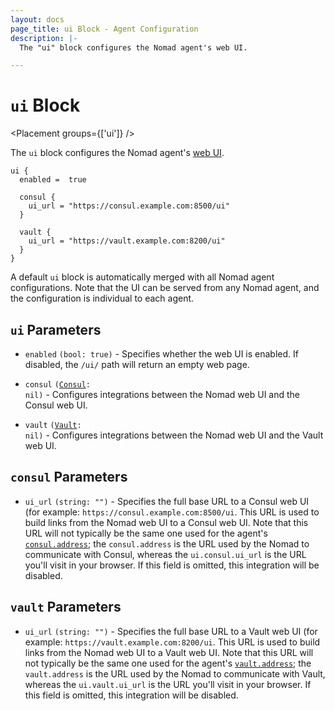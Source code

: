 ```yaml
---
layout: docs
page_title: ui Block - Agent Configuration
description: |-
  The "ui" block configures the Nomad agent's web UI.

---
```


# `ui` Block

<Placement groups={['ui']} />

The `ui` block configures the Nomad agent's [web UI].

```hcl
ui {
  enabled =  true

  consul {
    ui_url = "https://consul.example.com:8500/ui"
  }

  vault {
    ui_url = "https://vault.example.com:8200/ui"
  }
}
```

A default `ui` block is automatically merged with all Nomad agent
configurations. Note that the UI can be served from any Nomad agent,
and the configuration is individual to each agent.
## `ui` Parameters
- `enabled` `(bool: true)` - Specifies whether the web UI is
  enabled. If disabled, the `/ui/` path will return an empty web page.

- `consul` <code>([Consul]: nil)</code> - Configures integrations
  between the Nomad web UI and the Consul web UI.

- `vault` <code>([Vault]: nil)</code> - Configures integrations
  between the Nomad web UI and the Vault web UI.

## `consul` Parameters

- `ui_url` `(string: "")` - Specifies the full base URL to a Consul
  web UI (for example: `https://consul.example.com:8500/ui`. This URL
  is used to build links from the Nomad web UI to a Consul web
  UI. Note that this URL will not typically be the same one used for
  the agent's [`consul.address`]; the `consul.address` is the URL used
  by the Nomad to communicate with Consul, whereas the
  `ui.consul.ui_url` is the URL you'll visit in your browser. If
  this field is omitted, this integration will be disabled.

## `vault` Parameters

- `ui_url` `(string: "")` - Specifies the full base URL to a Vault
  web UI (for example: `https://vault.example.com:8200/ui`. This URL
  is used to build links from the Nomad web UI to a Vault web
  UI. Note that this URL will not typically be the same one used for
  the agent's [`vault.address`]; the `vault.address` is the URL used
  by the Nomad to communicate with Vault, whereas the
  `ui.vault.ui_url` is the URL you'll visit in your browser. If
  this field is omitted, this integration will be disabled.


[web UI]: /nomad/tutorials/web-ui
[Consul]: /nomad/docs/configuration/ui#consul-parameters
[Vault]: /nomad/docs/configuration/ui#vault-parameters
[`consul.address`]: /nomad/docs/configuration/consul#address
[`vault.address`]: /nomad/docs/configuration/vault#address
